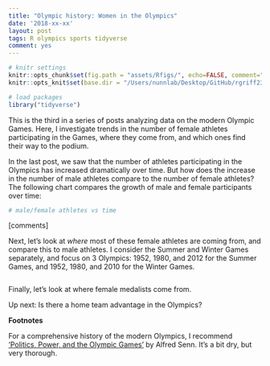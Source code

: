 ```yaml
---
title: "Olympic history: Women in the Olympics"
date: '2018-xx-xx'
layout: post
tags: R olympics sports tidyverse
comment: yes
---
```


```r
# knitr settings
knitr::opts_chunk$set(fig.path = "assets/Rfigs/", echo=FALSE, comment="> ", fig.align='center')
knitr::opts_knit$set(base.dir = "/Users/nunnlab/Desktop/GitHub/rgriff23.github.io/", base.url = "/")

# load packages 
library("tidyverse")
```

This is the third in a series of posts analyzing data on the modern Olympic Games. Here, I investigate trends in the number of female athletes participating in the Games, where they come from, and which ones find their way to the podium. 

In the last post, we saw that the number of athletes participating in the Olympics has increased dramatically over time. But how does the increase in the number of male athletes compare to the number of female athletes? The following chart compares the growth of male and female participants over time:

```r
# male/female athletes vs time
```

[comments]

Next, let's look at *where* most of these female athletes are coming from, and compare this to male athletes. I consider the Summer and Winter Games separately, and focus on 3 Olympics: 1952, 1980, and 2012 for the Summer Games, and 1952, 1980, and 2010 for the Winter Games. 

```r

```

Finally, let's look at where female medalists come from. 

Up next: Is there a home team advantage in the Olympics?

**Footnotes**

For a comprehensive history of the modern Olympics, I recommend ['Politics, Power, and the Olympic Games'](https://www.amazon.com/Power-Politics-Olympic-Games-Alfred/dp/0880119586/ref=sr_1_1?ie=UTF8&qid=1523105541&sr=8-1&keywords=politics+power+olympic+games) by Alfred Senn. It's a bit dry, but very thorough.

